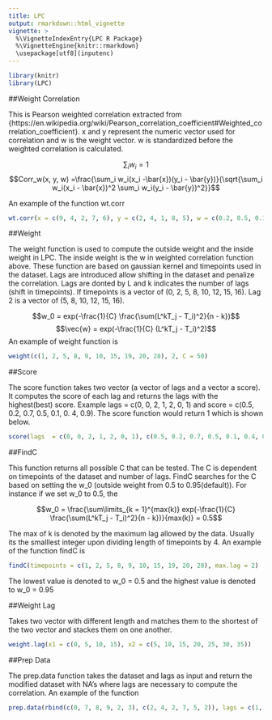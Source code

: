 ```yaml
---
title: LPC
output: rmarkdown::html_vignette
vignette: >
  %\VignetteIndexEntry{LPC R Package}
  %\VignetteEngine{knitr::rmarkdown}
  \usepackage[utf8](inputenc)
---
```


```r
library(knitr)
library(LPC)
```


##Weight Correlation

This is Pearson weighted correlation extracted from {https://en.wikipedia.org/wiki/Pearson_correlation_coefficient#Weighted_correlation_coefficient}. x and y represent the numeric vector used for correlation and w is the weight vector. w is standardized before the weighted correlation is calculated.


$$\sum_i w_i = 1$$
$$Corr_w(x, y, w) =\frac{\sum_i w_i(x_i -\bar{x})(y_i - \bar{y})}{\sqrt{\sum_i w_i(x_i - \bar{x})^2 \sum_i w_i(y_i - \bar{y})^2}}$$


An example of the function wt.corr
```r
wt.corr(x = c(9, 4, 2, 7, 6), y = c(2, 4, 1, 8, 5), w = c(0.2, 0.5, 0.1, 0.9, 0.2))
```



##Weight 

The weight function is used to compute the outside weight and the inside weight in LPC. The inside weight is the w in weighted correlation function above. These function are based on gaussian kernel and timepoints used in the dataset. Lags are introduced allow shifting in the dataset and penalize the correlation. Lags are donted by L and k indicates the number of lags (shift in timepoints). If timepoints is a vector of (0, 2, 5, 8, 10, 12, 15, 16). Lag 2 is a vector of (5, 8, 10, 12, 15, 16).

$$w_0 = exp(-\frac{1}{C} \frac{\sum(L^kT_j - T_i)^2}{n - k})$$
$$\vec{w} = exp(-\frac{1}{C} (L^kT_j - T_i)^2)$$
An example of weight function is 
```r
weight(c(1, 2, 5, 8, 9, 10, 15, 19, 20, 28), 2, C = 50)
```

##Score


The score function takes two vector (a vector of lags and a vector a score). It computes the score of each lag and returns the lags with the highest(best) score. Example lags  = c(0, 0, 2, 1, 2, 0, 1) and score = c(0.5, 0.2, 0.7, 0.5, 0.1, 0. 4, 0.9). The score function would return 1 which is shown below. 

```r
score(lags  = c(0, 0, 2, 1, 2, 0, 1), c(0.5, 0.2, 0.7, 0.5, 0.1, 0.4, 0.9))
```

##FindC

This function returns all possible C that can be tested. The C is dependent on timepoints of the dataset and number of lags. FindC searches for the C based on setting the w_0 (outside weight from 0.5 to 0.95(default)). For instance if we set w_0 to 0.5, the 


$$w_0 = \frac{\sum\limits_{k = 1}^{max(k)} exp(-\frac{1}{C} \frac{\sum(L^kT_j - T_i)^2}{n - k})}{max(k)} = 0.5$$

The max of k is denoted by the maximum lag allowed by the data. Usually its the smalllest integer upon dividing length of timepoints by 4. An example of the function findC is 

```r
findC(timepoints = c(1, 2, 5, 8, 9, 10, 15, 19, 20, 28), max.lag = 2)
```

The lowest value is denoted to w_0 = 0.5 and the highest value is denoted to w_0 = 0.95


##Weight Lag

Takes two vector with different length and matches them to the shortest of the two vector and stackes them on one another. 

```r
weight.lag(x1 = c(0, 5, 10, 15), x2 = c(5, 10, 15, 20, 25, 30, 35))
```

##Prep Data

The prep.data function takes the dataset and lags as input and return the modified dataset with NA's where lags are necessary to compute the correlation. An example of the function

```r
prep.data(rbind(c(0, 7, 8, 9, 2, 3), c(2, 4, 2, 7, 5, 2)), lags = c(1, -1))
```









